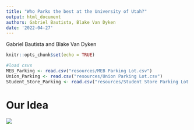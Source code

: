 ```yaml
---
title: "Who Parks the best at the University of Utah?"
output: html_document
authors: Gabriel Bautista, Blake Van Dyken
date: '2022-04-27'
---
```

Gabriel Bautista and Blake Van Dyken

```r
knitr::opts_chunk$set(echo = TRUE)
```

```r
#load csvs
MEB_Parking <- read.csv("resources/MEB Parking Lot.csv")
Union_Parking <- read.csv("resources/Union Parking Lot.csv")
Student_Store_Parking <- read.csv("resources/Student Store Parking Lot.csv")

```

<h1>Our Idea</h1>
<img src="resources/idea.png"/>